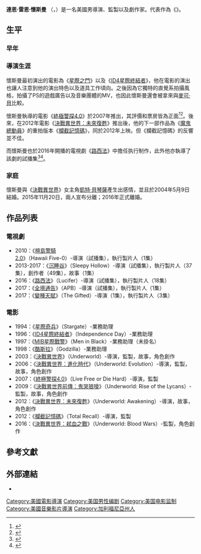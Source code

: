 {{noteTA
|G1=show
|G2=Movie
|1=zh-hans:怀斯曼;zh-hk:韋斯曼;zh-tw:懷斯曼;
|2=zh-hans:伦·瑞恩·怀斯曼;zh-hk:連·賴恩·韋斯曼;zh-tw:連恩·雷恩·懷斯曼;
}}
{{Infobox entertainer
| name        = 連恩·懷斯曼
| type        = 导演
| image       = LenWisemanJune07.jpg
| caption     = 懷斯曼位於《[[終極警探4.0|終極警探4.0]]》[[倫敦|倫敦]]首映會
| birthname   = Len Ryan Wiseman
| birthdate   = {{birth date and age|1973|3|4}}
| birthplace  = {{USA}}[[加利福尼亞州|加利福尼亞州]][[費利蒙_(加利福尼亞州)|費利蒙]]
| yearsactive = 1994年－現今
| occupation  = [[電影導演|電影導演]]、[[劇作家|劇作家]]
| spouse      = [[凱特·貝琴薩|凱特·貝琴薩]] (2004年─2016年)
}}
'''連恩·雷恩·懷斯曼''' （{{lang-en|'''Len Ryan Wiseman'''}}，{{bd|1973年|3月4日||}}）是一名美國男導演、監製以及劇作家。代表作為《{{link-en|決戰異世界系列電影|Underworld (film series)}}》。

==生平==
===早年===
===導演生涯===
懷斯曼最初演出的電影為《[[星際之門|星際之門]]》以及《[[ID4星際終結者|ID4星際終結者]]》，他在電影的演出也讓人注意到他的演出特色以及道具工作頃向。之後因為它獨特的直覺系拍攝風格，拍攝了PS的遊戲廣告以及音樂團體的MV，也因此懷斯曼還會被拿來與[[麥可·貝|麥可·貝]]比較。

懷斯曼執導的電影《[[終極警探4.0|終極警探4.0]]》於2007年推出，其評價和票房皆為正面<ref>{{cite web|url=http://www.rottentomatoes.com/m/live_free_or_die_hard/|title=Live Free or Die Hard|publisher=[[Rotten_Tomatoes|Rotten Tomatoes]]|accessdate=2013-01-07|deadurl=no|archivedate=2013-01-23|archiveurl=https://web.archive.org/web/20130123120340/http://www.rottentomatoes.com/m/live_free_or_die_hard/}}</ref><ref>{{cite news|url=http://movies.nytimes.com/person/359777/Len-Wiseman|title=Len Wiseman|work=[[The_New_York_Times|The New York Times]]|accessdate=2011-01-29|deadurl=no|archivedate=2012-11-03|archiveurl=https://web.archive.org/web/20121103211040/http://movies.nytimes.com/person/359777/Len-Wiseman}}</ref>。後來，在2012年電影《[[決戰異世界：未來復甦|決戰異世界：未來復甦]]》推出後，他的下一部作品為《[[魔鬼總動員|魔鬼總動員]]》的重拍版本《[[攔截記憶碼|攔截記憶碼]]》，同於2012年上映。但《攔截記憶碼》的反響並不佳。

而懷斯曼也於2016年開播的電視劇《[[路西法_(電視劇)|路西法]]》中擔任执行制作，此外他亦執導了該劇的試播集<ref>{{cite news|url=http://www.dreadcentral.com/news/90448/len-wiseman-set-direct-lucifer-pilot-fox/|title=Len Wiseman Set to Direct Lucifer Pilot for Fox|date=2015-02-19|accessdate=2015-02-19|archive-date=2019-12-01|archive-url=https://web.archive.org/web/20191201135434/https://www.dreadcentral.com/news/90448/len-wiseman-set-direct-lucifer-pilot-fox/|dead-url=no}}</ref><ref>{{cite web|url=http://alexoloughlinrocks.com/tv/features-director-len-wiseman-heads-for-hawaii-five-0-pilot|title=alexoloughlinrocks.com|website=alexoloughlinrocks.com|date=2012-01-27|accessdate=2013-01-07|archive-url=https://web.archive.org/web/20100917164147/http://alexoloughlinrocks.com/tv/features-director-len-wiseman-heads-for-hawaii-five-0-pilot|archive-date=2010-09-17|dead-url=yes}}</ref>。

===家庭===
懷斯曼與《[[決戰異世界|決戰異世界]]》女主角[[凱特·貝琴薩|凱特·貝琴薩]]產生出感情，並且於2004年5月9日結婚。2015年11月20日，兩人宣布分離；2016年正式離婚。

== 作品列表 ==
===電視劇===
*2010：《[[檀島警騎2.0|檀島警騎2.0]]》（Hawaii Five-0）-導演（試播集），執行製片人（1集）
*2013-2017：《[[沉睡谷|沉睡谷]]》（Sleepy Hollow）-導演（試播集），執行製片人（37集），創作者（49集），故事（1集）
*2016：《[[路西法_(電視劇)|路西法]]》（Lucifer）-導演（試播集），執行製片人（18集）
*2017：《[[全境通告|全境通告]]》（APB）-導演（試播集），執行製片人（1集）
*2017：《[[變種天賦|變種天賦]]》（The Gifted）-導演（1集），執行製片人（3集）

===電影===
*1994：《[[星際奇兵_(電影)|星際奇兵]]》（Stargate）-業務助理
*1996：《[[ID4星際終結者|ID4星際終結者]]》（Independence Day）-業務助理
*1997：《[[MIB星際戰警|MIB星際戰警]]》（Men in Black）-業務助理（未掛名）
*1998：《[[酷斯拉_(電影)|酷斯拉]]》（Godzilla）-業務助理
*2003：《[[決戰異世界|決戰異世界]]》（Underworld）-導演，監製，故事，角色創作
*2006：《[[決戰異世界：進化時代|決戰異世界：進化時代]]》（Underworld: Evolution）-導演，監製，故事，角色創作
*2007：《[[終極警探4.0|終極警探4.0]]》（Live Free or Die Hard）-導演，監製
*2009：《[[決戰異世界前傳：鬼哭狼嚎|決戰異世界前傳：鬼哭狼嚎]]》（Underworld: Rise of the Lycans）-監製，故事，角色創作
*2012：《[[決戰異世界：未來復甦|決戰異世界：未來復甦]]》（Underworld: Awakening）-導演，故事，角色創作
*2012：《[[攔截記憶碼|攔截記憶碼]]》（Total Recall）-導演，監製
*2016：《[[決戰異世界：弒血之戰|決戰異世界：弒血之戰]]》（Underworld: Blood Wars）-監製，角色創作

==參考文獻==
{{Reflist|30em}}

==外部連結==
*{{imdb name|id=0936482|name=Len Wiseman}}

{{Len Wiseman}}
{{Authority control}}
{{DEFAULTSORT:Wiseman, Len}}
[[Category:美國電影導演|Category:美國電影導演]]
[[Category:美国男性编剧|Category:美国男性编剧]]
[[Category:美国电影监制|Category:美国电影监制]]
[[Category:美國音樂影片導演|Category:美國音樂影片導演]]
[[Category:加利福尼亞州人|Category:加利福尼亞州人]]